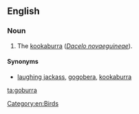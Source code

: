 ==English==

===Noun===
{{en-noun}}

# The [[kookaburra]] (''[[Dacelo novaeguineae]]'').

====Synonyms====
*[[laughing jackass]], [[gogobera]], [[kookaburra]]

[[Category:en:Birds]]

[[ta:goburra]]